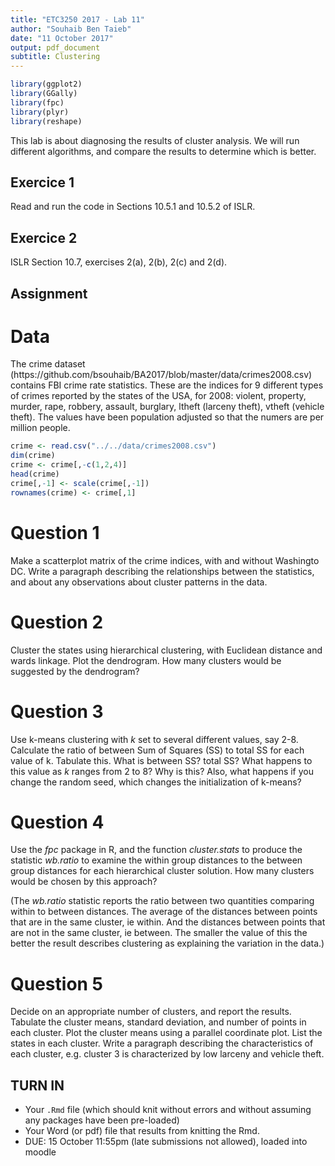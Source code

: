 ```yaml
---
title: "ETC3250 2017 - Lab 11"
author: "Souhaib Ben Taieb"
date: "11 October 2017"
output: pdf_document
subtitle: Clustering
---
```



```r
library(ggplot2)
library(GGally)
library(fpc)
library(plyr)
library(reshape)
```

This lab is about diagnosing the results of cluster analysis. We will run different algorithms, and compare the results to determine which is better.

## Exercice 1

Read and run the code in Sections 10.5.1 and 10.5.2 of ISLR.

## Exercice 2

ISLR Section 10.7, exercises 2(a), 2(b), 2(c) and 2(d).

## Assignment


# Data 

The crime dataset (https://github.com/bsouhaib/BA2017/blob/master/data/crimes2008.csv) contains FBI crime rate statistics. These are the indices for 9 different types of crimes reported by the states of the USA, for 2008: violent, property, murder, rape, robbery, assault, burglary, ltheft (larceny theft), vtheft (vehicle theft). The values have been population adjusted so that the numers are per million people.

```r
crime <- read.csv("../../data/crimes2008.csv")
dim(crime)
crime <- crime[,-c(1,2,4)]
head(crime)
crime[,-1] <- scale(crime[,-1])
rownames(crime) <- crime[,1]
```

# Question 1

Make a scatterplot matrix of the crime indices, with and without Washingto DC. Write a paragraph describing the relationships between the statistics, and about any observations about cluster patterns in the data.

# Question 2

Cluster the states using hierarchical clustering, with Euclidean distance and wards linkage. Plot the dendrogram. How many clusters would be suggested by the dendrogram?


# Question 3

Use k-means clustering with *k* set to several different values, say 2-8. Calculate the ratio of between Sum of Squares (SS) to total SS for each value of k. Tabulate this. What is between SS? total SS? What happens to this value as $k$ ranges from 2 to 8? Why is this? Also, what happens if you change the random seed, which changes the initialization of k-means?

# Question 4

Use the *fpc* package in R, and the function *cluster.stats* to produce the statistic *wb.ratio* to examine the within group distances to the between group distances for each hierarchical cluster solution. How many clusters would be chosen by this approach? 

(The *wb.ratio* statistic reports the ratio between two quantities comparing within to between distances. The average of the distances between points that are in the same cluster, ie within. And the distances between points that are not in the same cluster, ie between. The smaller the value of this the better the result describes clustering as explaining the variation in the data.)

# Question 5

Decide on an appropriate number of clusters, and report the results. Tabulate the cluster means, standard deviation, and number of points in each cluster. Plot the cluster means using a parallel coordinate plot. List the states in each cluster. Write a paragraph describing the characteristics of each cluster, e.g. cluster 3 is characterized by low larceny and vehicle theft.


## TURN IN 

- Your `.Rmd` file (which should knit without errors and without assuming any packages have been pre-loaded)
- Your Word (or pdf) file that results from knitting the Rmd.
- DUE: 15 October 11:55pm (late submissions not allowed), loaded into moodle
